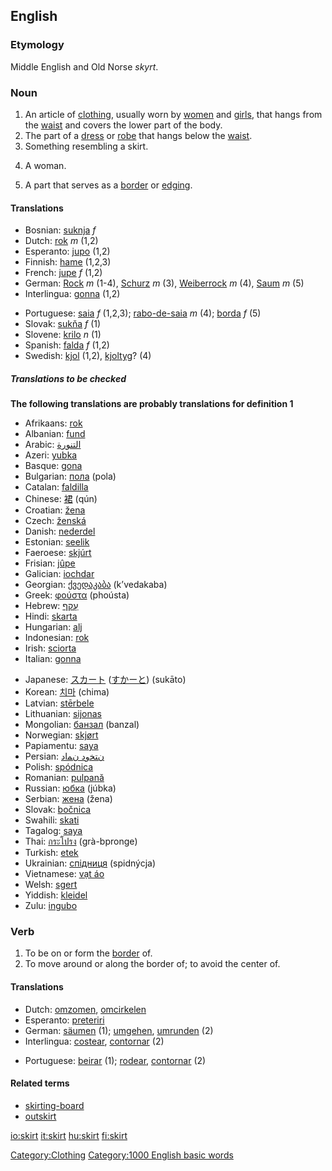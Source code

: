 ==English==
===Etymology===
Middle English and Old Norse ''skyrt''.
===Noun===
{{en-noun|skirt|skirts}}
#An article of [[clothing]], usually worn by [[woman|women]] and [[girl]]s, that hangs from the [[waist]] and covers the lower part of the body.
#The part of a [[dress]] or [[robe]] that hangs below the [[waist]].
#Something resembling a skirt.
#{{slang}} A woman.
#A part that serves as a [[border]] or [[edging]].

====Translations====
{{top}}
*Bosnian: [[suknja]] ''f''
*Dutch: [[rok]] ''m'' (1,2)
*Esperanto: [[jupo]] (1,2)
*Finnish: [[hame]] (1,2,3)
*French: [[jupe]] ''f'' (1,2)
*German: [[Rock]] ''m'' (1-4), [[Schurz]] ''m'' (3), [[Weiberrock]] ''m'' (4), [[Saum]] ''m'' (5)
*Interlingua: [[gonna]] (1,2)
{{mid}}
*Portuguese: [[saia]] ''f'' (1,2,3); [[rabo-de-saia]] ''m'' (4); [[borda]] ''f'' (5)
*Slovak: [[sukňa]] ''f'' (1)
*Slovene: [[krilo]] ''n'' (1)
*Spanish: [[falda]] ''f'' (1,2)
*Swedish: [[kjol]] (1,2), [[kjoltyg]]? (4)
{{bottom}}

=====Translations to be checked=====
'''The following translations are probably translations for definition 1'''
{{top}}
*Afrikaans: [[rok]]
*Albanian: [[fund]]
*Arabic: [[التنورة]]
*Azeri: [[yubka]]
*Basque: [[gona]]
*Bulgarian: [[пола]] (pola)
*Catalan: [[faldilla]]
*Chinese: [[裙]] (qún)
*Croatian: [[žena]]
*Czech: [[ženská]]
*Danish: [[nederdel]]
*Estonian: [[seelik]]
*Faeroese: [[skjúrt]]
*Frisian: [[jûpe]]
*Galician: [[iochdar]]
*Georgian: [[ქვედაკაბა]] (k’vedakaba)
*Greek: [[φούστα]] (phoústa)
*Hebrew: [[עָקַף]]
*Hindi: [[skarta]]
*Hungarian: [[alj]]
*Indonesian: [[rok]]
*Irish: [[sciorta]]
*Italian: [[gonna]]
{{mid}}
*Japanese: [[スカート]] ([[すかーと]]) (sukāto)
*Korean: [[치마]] (chima)
*Latvian: [[stērbele]]
*Lithuanian: [[sijonas]]
*Mongolian: [[банзал]] (banzal)
*Norwegian: [[skjørt]]
*Papiamentu: [[saya]]
*Persian: [[ﻥﺘﺨﻭﺩ ﻥﻤﺍﺩ]]
*Polish: [[spódnica]]
*Romanian: [[pulpană]]
*Russian: [[юбка]] (júbka)
*Serbian: [[жена]] (žena)
*Slovak: [[bočnica]]
*Swahili: [[skati]]
*Tagalog: [[saya]]
*Thai: [[กระโปรง]] (grà-bpronge)
*Turkish: [[etek]]
*Ukrainian: [[спідниця]] (spidnýcja)
*Vietnamese: [[vạt áo]]
*Welsh: [[sgert]]
*Yiddish: [[kleidel]]
*Zulu: [[ingubo]]
{{bottom}}

===Verb===
{{en-verb|skirt|skirts|skirted|skirting}}
#To be on or form the [[border]] of.
#To move around or along the border of; to avoid the center of.

====Translations====
{{top}}
*Dutch: [[omzomen]], [[omcirkelen]]
*Esperanto: [[preteriri]]
*German: [[säumen]] (1); [[umgehen]], [[umrunden]] (2)
*Interlingua: [[costear]], [[contornar]] (2)
{{mid}}
*Portuguese: [[beirar]] (1); [[rodear]], [[contornar]] (2)
{{bottom}}

====Related terms====
*[[skirting-board]]
*[[outskirt]]

[[Category:Clothing]]
[[Category:1000 English basic words]]

[[io:skirt]]
[[it:skirt]]
[[hu:skirt]]
[[fi:skirt]]
